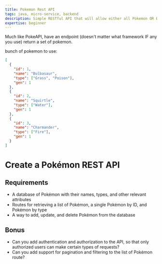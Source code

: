 ```yaml
---
title: Pokemon Rest API
tags: java, micro-service, backend
description: Simple RESTful API that will allow either all Pokemon OR By Generation.
expertise: beginner
---
```


Much like PokeAPI, have an endpoint (doesn't matter what framework IF any you use) return a set of pokemon.

bunch of pokemon to use:

```json
[
  {
    "id": 1,
    "name": "Bulbasaur",
    "type": ["Grass", "Poison"],
    "gen": 1
  },
  {
    "id": 2,
    "name": "Squirtle",
    "type": ["Water"],
    "gen": 1
  },
  {
    "id": 3,
    "name": "Charmander",
    "type": ["Fire"],
    "gen": 1
  }
]
```

<h1>Create a Pokémon REST API</h1>
<h2>Requirements</h2>
<ul>
  <li>
    A database of Pokémon with their names, types, and other relevant attributes
  </li>
  <li>
    Routes for retrieving a list of Pokémon, a single Pokémon by ID, and Pokémon
    by type
  </li>
  <li>A way to add, update, and delete Pokémon from the database</li>
</ul>
<h2>Bonus</h2>
<ul>
  <li>
    Can you add authentication and authorization to the API, so that only
    authorized users can make certain types of requests?
  </li>
  <li>
    Can you add support for pagination and filtering to the list of Pokémon
    route?
  </li>
</ul>
